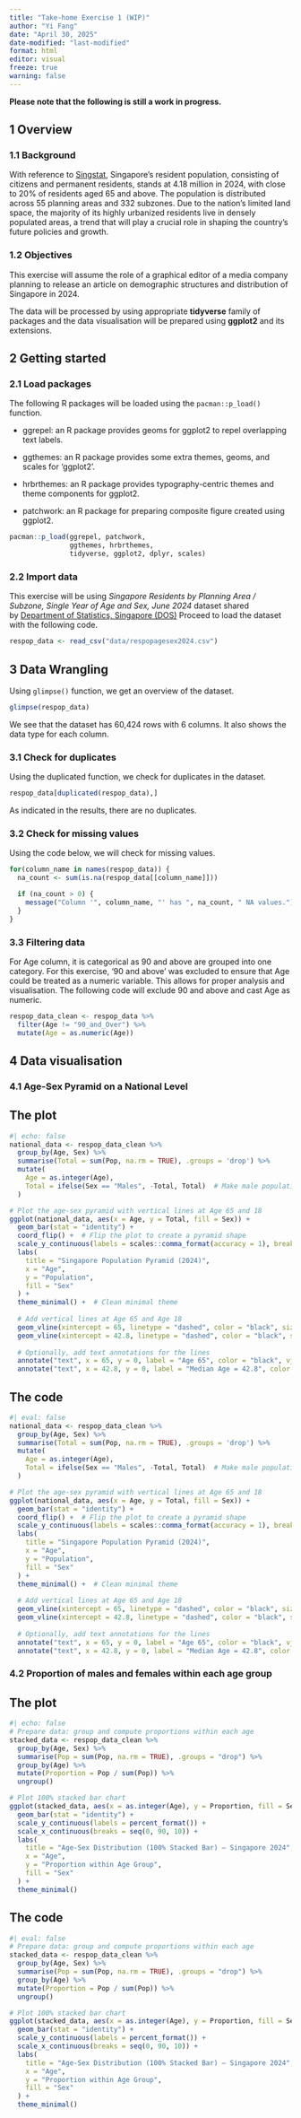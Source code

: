 ```yaml
---
title: "Take-home Exercise 1 (WIP)"
author: "Yi Fang"
date: "April 30, 2025"
date-modified: "last-modified"
format: html
editor: visual
freeze: true
warning: false
---
```


**Please note that the following is still a work in progress.**

## 1 Overview

### 1.1 Background

With reference to [Singstat](https://www.singstat.gov.sg/find-data/search-by-theme/population/population-and-population-structure/latest-data), Singapore’s resident population, consisting of citizens and permanent residents, stands at 4.18 million in 2024, with close to 20% of residents aged 65 and above. The population is distributed across 55 planning areas and 332 subzones. Due to the nation’s limited land space, the majority of its highly urbanized residents live in densely populated areas, a trend that will play a crucial role in shaping the country’s future policies and growth.

### 1.2 Objectives

This exercise will assume the role of a graphical editor of a media company planning to release an article on demographic structures and distribution of Singapore in 2024.

The data will be processed by using appropriate **tidyverse** family of packages and the data visualisation will be prepared using **ggplot2** and its extensions.

## 2 Getting started

### 2.1 Load packages

The following R packages will be loaded using the `pacman::p_load()` function.

-   ggrepel: an R package provides geoms for ggplot2 to repel overlapping text labels.

-   ggthemes: an R package provides some extra themes, geoms, and scales for ‘ggplot2’.

-   hrbrthemes: an R package provides typography-centric themes and theme components for ggplot2.

-   patchwork: an R package for preparing composite figure created using ggplot2.

```r
pacman::p_load(ggrepel, patchwork, 
               ggthemes, hrbrthemes,
               tidyverse, ggplot2, dplyr, scales) 
```

### 2.2 Import data

This exercise will be using *Singapore Residents by Planning Area / Subzone, Single Year of Age and Sex, June 2024* dataset shared by [Department of Statistics, Singapore (DOS)](https://www.singstat.gov.sg/) Proceed to load the dataset with the following code.

```r
respop_data <- read_csv("data/respopagesex2024.csv")
```

## 3 Data Wrangling

Using `glimpse()` function, we get an overview of the dataset.

```r
glimpse(respop_data)
```

We see that the dataset has 60,424 rows with 6 columns. It also shows the data type for each column.

### 3.1 Check for duplicates

Using the duplicated function, we check for duplicates in the dataset.

```r
respop_data[duplicated(respop_data),]
```

As indicated in the results, there are no duplicates.

### 3.2 Check for missing values

Using the code below, we will check for missing values.

```r
for(column_name in names(respop_data)) {
  na_count <- sum(is.na(respop_data[[column_name]]))

  if (na_count > 0) {
    message("Column '", column_name, "' has ", na_count, " NA values.")
  }
}
```

### 3.3 Filtering data

For Age column, it is categorical as 90 and above are grouped into one category. For this exercise, '90 and above' was excluded to ensure that Age could be treated as a numeric variable. This allows for proper analysis and visualisation. The following code will exclude 90 and above and cast Age as numeric.

```r
respop_data_clean <- respop_data %>%
  filter(Age != "90_and_Over") %>%
  mutate(Age = as.numeric(Age))

```

## 4 Data visualisation

### 4.1 Age-Sex Pyramid on a National Level

::: panel-tabset
## The plot

```r
#| echo: false
national_data <- respop_data_clean %>%
  group_by(Age, Sex) %>%
  summarise(Total = sum(Pop, na.rm = TRUE), .groups = 'drop') %>%
  mutate(
    Age = as.integer(Age),
    Total = ifelse(Sex == "Males", -Total, Total)  # Make male population negative for pyramid
  )

# Plot the age-sex pyramid with vertical lines at Age 65 and 18
ggplot(national_data, aes(x = Age, y = Total, fill = Sex)) +
  geom_bar(stat = "identity") +
  coord_flip() +  # Flip the plot to create a pyramid shape
  scale_y_continuous(labels = scales::comma_format(accuracy = 1), breaks = scales::pretty_breaks()) +  # Format y-axis
  labs(
    title = "Singapore Population Pyramid (2024)",
    x = "Age",
    y = "Population",
    fill = "Sex"
  ) +
  theme_minimal() +  # Clean minimal theme
  
  # Add vertical lines at Age 65 and Age 18
  geom_vline(xintercept = 65, linetype = "dashed", color = "black", size = 1) +
  geom_vline(xintercept = 42.8, linetype = "dashed", color = "black", size = 1) +
  
  # Optionally, add text annotations for the lines
  annotate("text", x = 65, y = 0, label = "Age 65", color = "black", vjust = -0.5, hjust = -0.1) +
  annotate("text", x = 42.8, y = 0, label = "Median Age = 42.8", color = "black", vjust = -0.5, hjust = -0.1)


```

## The code

```r
#| eval: false
national_data <- respop_data_clean %>%
  group_by(Age, Sex) %>%
  summarise(Total = sum(Pop, na.rm = TRUE), .groups = 'drop') %>%
  mutate(
    Age = as.integer(Age),
    Total = ifelse(Sex == "Males", -Total, Total)  # Make male population negative for pyramid
  )

# Plot the age-sex pyramid with vertical lines at Age 65 and 18
ggplot(national_data, aes(x = Age, y = Total, fill = Sex)) +
  geom_bar(stat = "identity") +
  coord_flip() +  # Flip the plot to create a pyramid shape
  scale_y_continuous(labels = scales::comma_format(accuracy = 1), breaks = scales::pretty_breaks()) +  # Format y-axis
  labs(
    title = "Singapore Population Pyramid (2024)",
    x = "Age",
    y = "Population",
    fill = "Sex"
  ) +
  theme_minimal() +  # Clean minimal theme
  
  # Add vertical lines at Age 65 and Age 18
  geom_vline(xintercept = 65, linetype = "dashed", color = "black", size = 1) +
  geom_vline(xintercept = 42.8, linetype = "dashed", color = "black", size = 1) +
  
  # Optionally, add text annotations for the lines
  annotate("text", x = 65, y = 0, label = "Age 65", color = "black", vjust = -0.5, hjust = -0.1) +
  annotate("text", x = 42.8, y = 0, label = "Median Age = 42.8", color = "black", vjust = -0.5, hjust = -0.1)

```
:::

### 4.2 Proportion of males and females within each age group

::: panel-tabset
## The plot

```r
#| echo: false
# Prepare data: group and compute proportions within each age
stacked_data <- respop_data_clean %>%
  group_by(Age, Sex) %>%
  summarise(Pop = sum(Pop, na.rm = TRUE), .groups = "drop") %>%
  group_by(Age) %>%
  mutate(Proportion = Pop / sum(Pop)) %>%
  ungroup()

# Plot 100% stacked bar chart
ggplot(stacked_data, aes(x = as.integer(Age), y = Proportion, fill = Sex)) +
  geom_bar(stat = "identity") +
  scale_y_continuous(labels = percent_format()) +
  scale_x_continuous(breaks = seq(0, 90, 10)) +
  labs(
    title = "Age-Sex Distribution (100% Stacked Bar) – Singapore 2024",
    x = "Age",
    y = "Proportion within Age Group",
    fill = "Sex"
  ) +
  theme_minimal()
```

## The code

```r
#| eval: false
# Prepare data: group and compute proportions within each age
stacked_data <- respop_data_clean %>%
  group_by(Age, Sex) %>%
  summarise(Pop = sum(Pop, na.rm = TRUE), .groups = "drop") %>%
  group_by(Age) %>%
  mutate(Proportion = Pop / sum(Pop)) %>%
  ungroup()

# Plot 100% stacked bar chart
ggplot(stacked_data, aes(x = as.integer(Age), y = Proportion, fill = Sex)) +
  geom_bar(stat = "identity") +
  scale_y_continuous(labels = percent_format()) +
  scale_x_continuous(breaks = seq(0, 90, 10)) +
  labs(
    title = "Age-Sex Distribution (100% Stacked Bar) – Singapore 2024",
    x = "Age",
    y = "Proportion within Age Group",
    fill = "Sex"
  ) +
  theme_minimal()
```
:::
